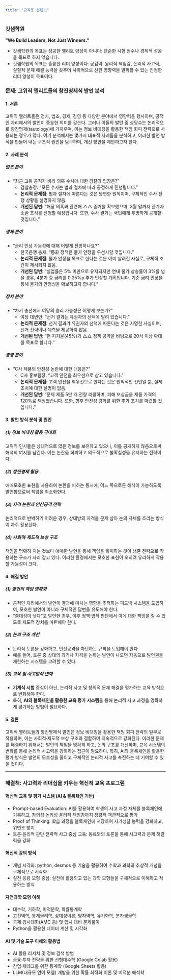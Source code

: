 ```yaml
---
title: "교육용 컨텐츠"
---
```


### 깃샘학원

**“We Build Leaders, Not Just Winners.”**

- 깃샘학원의 목표는 성공한 엘리트 양성이 아니다: 단순한 시험 점수나 경제적 성공을 목표로 하지 않습니다. 
- 깃샘학원의 목표는 훌륭한 리더 양성이다: 공감력, 윤리적 책임감, 논리적 사고력, 실질적 문제 해결 능력을 갖추어 사회적으로 선한 영향력을 발휘할 수 있는 진정한 리더 양성이 목표이다.

### 문제: 고위직 엘리트들의 항진명제식 발언 분석

#### 1. 서론

고위직 엘리트들은 정치, 법조, 경제, 경영 등 다양한 분야에서 영향력을 행사하며, 공적인 자리에서의 발언이 중요한 의미를 갖는다. 그러나 이들의 발언 중 상당수는 논리적으로 항진명제(tautology)에 가까우며, 이는 정보 비대칭을 활용한 책임 회피 전략으로 사용되는 경우가 많다. 여기 분석에서는 몇가지 대표적 사례들을 분석하고, 이러한 발언 방식을 만들어 내는 구조적 원인을 탐구하며, 개선 방안을 제안하고자 한다.

#### 2. 사례 분석

##### 법조 분야

- "최근 고위 공직자 비리 의혹 수사에 대한 검찰의 입장은?"
  - 검찰총장: "모든 수사는 법과 절차에 따라 공정하게 진행됩니다."
  - **논리적 문제점**: 법과 절차에 따른다는 것은 당연한 원칙이며, 구체적인 수사 진행 상황을 설명하지 않음.
  - **개선된 답변**: "해당 의혹과 관련해 △△ 증거를 확보했으며, 3월 말까지 관계자 소환 조사를 진행할 예정입니다. 또한, 수사 결과는 국민에게 투명하게 공개할 것입니다."

##### 경제 분야

- "금리 인상 가능성에 대해 어떻게 전망하나요?"
  - 한국은행 총재: "통화 정책은 물가 안정을 우선시할 것입니다."
  - **논리적 문제점**: 물가 안정을 목표로 한다는 것은 이미 알려진 사실로, 구체적 조건이 제시되지 않음.
  - **개선된 답변**: "실업률은 5% 미만으로 유지되지만 연내 물가 상승률이 3%를 넘을 경우, 4분기 중 금리를 0.25%p 추가 인상할 계획입니다. 기준 금리 인상을 통해 물가의 안정성을 확보하고자 합니다."

##### 정치 분야

- "차기 총선에서 여당의 승리 가능성은 어떻게 보는가?"
  - 여당 대변인: "선거 결과는 유권자의 선택에 달려 있습니다."
  - **논리적 문제점**: 선거 결과가 유권자의 선택에 따른다는 것은 자명한 사실이며, 선거 전략이나 예측을 제공하지 않음.
  - **개선된 답변**: "현 지지율(45%)과 △△ 정책 공약을 바탕으로 20석 이상 확대를 목표로 합니다."

##### 경영 분야

- "C사 제품의 안전성 논란에 대한 대응은?"
  - C사 홍보팀장: "고객 안전을 최우선으로 삼고 있습니다."
  - **논리적 문제점**: 고객 안전을 최우선으로 한다는 것은 원칙적인 선언일 뿐, 실제 조치에 대한 설명이 없음.
  - **개선된 답변**: "문제 제품 5만 개 전량 리콜하며, 피해 보상금을 제품 가격의 120%로 책정했습니다. 또한, 향후 안전성 강화를 위한 추가 조치를 마련할 것입니다."

#### 3. 발언 방식 분석 및 원인

##### (1) 정보 비대칭 활용 극대화

고위직 인사들은 상대적으로 많은 정보를 보유하고 있으나, 이를 공개하지 않음으로써 해석의 여지를 남긴다. 이는 논란을 회피하고 의도적으로 불확실성을 유지하는 전략이다.

##### (2) 항진명제 활용

애매모호한 표현을 사용하여 논란을 피하는 동시에, 어느 쪽으로든 해석이 가능하도록 발언함으로써 책임을 최소화한다.

##### (3) 자격 논란과 인신공격 전략

논리적으로 반박하기 어려운 경우, 상대방의 자격을 문제 삼아 논의 자체를 흐리는 방식이 자주 활용된다.

##### (4) 사회적·제도적 보상 구조

책임을 명확히 지는 것보다 애매한 발언을 통해 책임을 회피하는 것이 생존 전략으로 작용하는 구조가 자리 잡고 있다. 이러한 환경에서는 모호한 표현이 오히려 유리하게 작용할 가능성이 크다.

#### 4. 해결 방안

##### (1) 발언의 책임 명확화

- 공적인 자리에서의 발언이 결과에 미치는 영향을 추적하는 피드백 시스템을 도입하여, 모호한 발언이 아니라 구체적인 답변을 유도해야 한다.
- "중대성이 낮다"고 발언한 경우, 이후 정책·법적 판단에서 이에 대한 책임을 질 수 있도록 제도적 장치를 마련해야 한다.

##### (2) 논의 구조 개선

- 논리적 토론을 강화하고, 인신공격을 차단하는 규칙을 도입해야 한다.
- 예를 들어, 토론 중 상대의 과거나 자격을 논하는 발언이 나오면 자동으로 발언권을 제한하는 시스템을 고려할 수 있다.

##### (3) 교육 및 사고방식 변화

- **기계식 시험** 중심이 아닌, 논리적 사고 및 창의적 문제 해결을 평가하는 교육 방식으로 변화해야 한다.
- 특히, **AI와 블록체인을 활용한 교육 평가 시스템**을 통해 논리적 사고 과정을 명확하게 평가하는 방법이 필요하다.

#### 5. 결론

고위직 엘리트들의 항진명제식 발언은 정보 비대칭을 활용한 책임 회피 전략의 일부로 작용하며, 이는 사회적·제도적 보상 구조와 결합하여 지속적으로 강화된다. 이러한 문제를 해결하기 위해서는 발언의 책임을 명확히 하고, 논의 구조를 개선하며, 교육 시스템의 변화를 통해 논리적 사고력을 강화하는 접근이 필요하다. 특히, AI와 블록체인을 활용한 평가 방식은 발언의 모호성을 줄이고 구체적인 논리적 사고를 촉진하는 데 기여할 수 있을 것이다.

---

### 해결책: 사고력과 리더십을 키우는 혁신적 교육 프로그램

#### 혁신적 교육 및 평가 시스템 (AI & 블록체인 기반)
- Prompt-based Evaluation: AI를 활용하여 학생의 사고 과정 자체를 블록체인에 기록하고, 창의성·논리성·윤리적 책임감까지 정량적·객관적으로 평가
- Proof of Thinking: 학습 과정을 블록체인에 저장하여 자기성찰 능력을 강화하고, 위변조 방지
- 토론·윤리적 판단·전략적 사고 중심 교육: 동료와의 토론을 통해 사고력과 문제 해결력을 강화
  
#### 혁신적 강의 방식
- 개념 시각화: python, desmos 등 기술을 활용하여 수학과 과학의 추상적 개념을 구체적으로 시각화
- 실전 응용 모형 중심: 실전에 활용되고 있는 과학 모형들을 구체적으로 이해하고 적용하는 방식

#### 자연과학 모형 이해
- 대수학, 기하학, 미적분학, 확률통계학
- 고전역학, 통계물리학, 상대성이론, 양자역학, 유기화학, 분자생물학
- 국제 경시대회(AMC 등) 및 입시 대비 문제풀이 
- Python을 활용한 데이터 계산 및 시각화

#### AI 및 기술 도구 이해와 활용법
- AI 활용 리서치 및 정보 검색 방법
- 금융·투자 전략을 위한 선형대수학 (Google Colab 활용)
- 창업·재테크를 위한 통계학 (Google Sheets 활용)
- LLM(대규모 언어 모델) 개발을 위한 확률 최적화 이론 및 미적분 해석학


